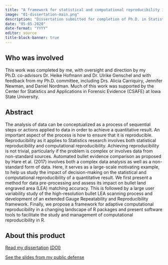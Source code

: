 ```yaml
---
title: "A framework for statistical and computational reproducibility in large-scale data analysis projects with a focus on automated forensic bullet evidence comparison"
image: "01-dissertation-main.png"
description: "Dissertation submitted for completion of Ph.D. in Statistics at Iowa State University"
date: "05-05-2020"
date-format: "YYYY"
editor: source
title-block-banner: true
---
```


## Who was involved

This work was completed by me, with oversight and direction by my Ph.D. co-advisors Dr. Heike Hofmann and Dr. Ulrike Genschel and with feedback from my Ph.D. committee, including Drs. Alicia Carriquiry, Jennifer Newman, and Daniel Nordman. Much of this work was supported by the Center for Statistics and Applications in Forensic Evidence (CSAFE) at Iowa State University.

## Abstract

The analysis of data can be conceptualized as a process of sequential steps or actions applied to data in order to achieve a quantitative result. An important aspect of the process is how to ensure that it is reproducible. Reproducibility as it applies to Statistics research involves both statistical reproducibility and computational reproducibility. Achieving reproducibility is not trivial, particularly if the problem is complex or involves data from non-standard sources. Automated bullet evidence comparison as proposed by Hare et al. (2017) involves both a complex data analysis as well as a non-standard form of data. Here, it serves as a large-scale motivating example, to help us study the impact of decision-making on the statistical and computational reproducibility of a quantitative result. We first present a method for data pre-processing and assess its impact on bullet land engraved area (LEA) matching accuracy. This is followed by a large user variability study of the high-resolution bullet LEA scanning process and development of an extended Gauge Repeatability and Reproducibility framework. Finally, we propose a framework for adaptive computational reproducibility in a changing landscape of R packages and present software tools to facilitate the study and management of computational reproducibility in R.

## About this product

[Read my dissertation](https://dr.lib.iastate.edu/entities/publication/d86effb8-04f8-45e8-830b-2b97934d61c5){target="_blank"} [(DOI)](https://doi.org/10.31274/etd-20200902-126){target="_blank"}

[See the slides from my public defense](https://kiegan.github.io/talks/defense-seminar-public/kiegan-public-seminar.html#1){target="_blank"}


